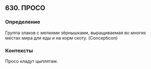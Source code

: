 ## 630. ПРОСО
### Определение
Группа злаков с мелкими зёрнышками, выращиваемая во многих местах мира для еды и на корм скоту. (Concepticon)

### Контексты
Просо кладут цыплятам.

